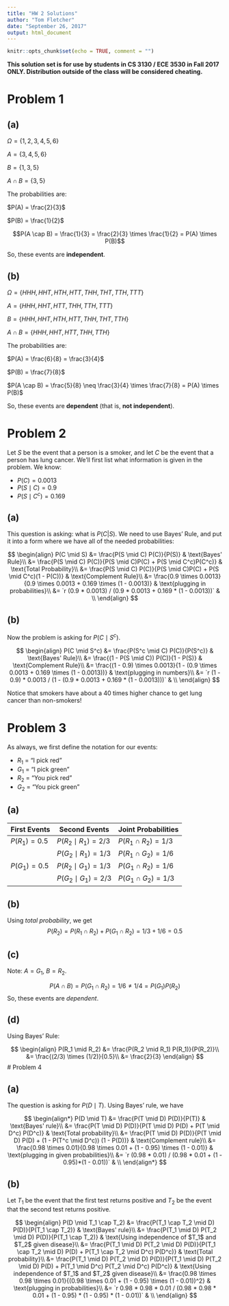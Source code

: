 ```yaml
---
title: "HW 2 Solutions"
author: "Tom Fletcher"
date: "September 26, 2017"
output: html_document
---
```


```r
knitr::opts_chunk$set(echo = TRUE, comment = "")
```

__This solution set is for use by students in CS 3130 / ECE 3530 in Fall 2017 ONLY. Distribution outside of the class will be considered cheating.__

# Problem 1

## (a)

$\Omega = \{1, 2, 3, 4, 5, 6\}$

$A = \{3, 4, 5, 6\}$

$B = \{1, 3, 5\}$

$A \cap B = \{3, 5\}$

The probabilities are:

$P(A) = \frac{2}{3}$

$P(B) = \frac{1}{2}$

$$P(A \cap B) = \frac{1}{3} = \frac{2}{3} \times \frac{1}{2} = P(A) \times P(B)$$

So, these events are __independent__.

## (b)

$\Omega = \{HHH, HHT, HTH, HTT, THH, THT, TTH, TTT\}$

$A = \{HHH, HHT, HTT, THH, TTH, TTT\}$

$B = \{HHH, HHT, HTH, HTT, THH, THT, TTH\}$

$A \cap B = \{HHH, HHT, HTT, THH, TTH\}$

The probabilities are:

$P(A) = \frac{6}{8} = \frac{3}{4}$

$P(B) = \frac{7}{8}$

$P(A \cap B) = \frac{5}{8} \neq \frac{3}{4} \times \frac{7}{8} = P(A) \times P(B)$

So, these events are __dependent__ (that is, __not independent__).

# Problem 2

Let $S$ be the event that a person is a smoker, and let $C$ be the event that a person has lung cancer. We'll first list what information is given in the problem. We know:

* $P(C) = 0.0013$
* $P(S \mid C) = 0.9$
* $P(S \mid C^c) = 0.169$

## (a)
This question is asking: what is $P(C | S)$. We need to use Bayes' Rule, and put it into a form where we have all of the needed probabilities:

$$
\begin{align}
P(C \mid S) &= \frac{P(S \mid C) P(C)}{P(S)} & \text{Bayes' Rule}\\
         &= \frac{P(S \mid C) P(C)}{P(S \mid C)P(C) + P(S \mid C^c)P(C^c)} & \text{Total Probability}\\
         &= \frac{P(S \mid C) P(C)}{P(S \mid C)P(C) + P(S \mid C^c)(1 - P(C))} & \text{Complement Rule}\\
         &= \frac{0.9 \times 0.0013}{0.9 \times 0.0013 + 0.169 \times (1 - 0.0013)} & \text{plugging in probabilities}\\
         &= `r (0.9 * 0.0013) / (0.9 * 0.0013 + 0.169 * (1 - 0.0013))` & \\
\end{align}
$$

## (b)
Now the problem is asking for $P(C \mid S^c)$.

$$
\begin{align}
P(C \mid S^c) &= \frac{P(S^c \mid C) P(C)}{P(S^c)} & \text{Bayes' Rule}\\
              &= \frac{(1 - P(S \mid C)) P(C)}{1 - P(S)} & \text{Complement Rule}\\
              &= \frac{(1 - 0.9) \times 0.0013}{1 - (0.9 \times 0.0013 + 0.169 \times (1 - 0.0013))} & \text{plugging in numbers}\\
              &= `r (1 - 0.9) * 0.0013 / (1 - (0.9 * 0.0013 + 0.169 * (1 - 0.0013)))` & \\
\end{align}
$$

Notice that smokers have about a 40 times higher chance to get lung cancer than non-smokers!

# Problem 3

As always, we first define the notation for our events:

* $R_1$ = "I pick red"
* $G_1$ = "I pick green"
* $R_2$ = "You pick red"
* $G_2$ = "You pick green"

## (a)

 First Events    | Second Events           | Joint Probabilities     |
-----------------|-------------------------|-------------------------|
 $P(R_1) = 0.5$  | $P(R_2 \mid R_1) = 2/3$ | $P(R_1 \cap R_2) = 1/3$ |
 <br>            | $P(G_2 \mid R_1) = 1/3$ | $P(R_1 \cap G_2) = 1/6$ |
 $P(G_1) = 0.5$  | $P(R_2 \mid G_1) = 1/3$ | $P(G_1 \cap R_2) = 1/6$ |
 <br>            | $P(G_2 \mid G_1) = 2/3$ | $P(G_1 \cap G_2) = 1/3$ |

## (b)
Using _total probability_, we get
$$P(R_2) = P(R_1 \cap R_2) + P(G_1 \cap R_2) = 1/3 + 1/6 = 0.5$$

## (c)
Note: $A = G_1$, $B = R_2$.

$$P(A \cap B) = P(G_1 \cap R_2) = 1/6 \neq 1/4 = P(G_1) P(R_2)$$
So, these events are _dependent_.

## (d)

Using Bayes' Rule:

$$
\begin{align}
P(R_1 \mid R_2) &= \frac{P(R_2 \mid R_1) P(R_1)}{P(R_2)}\\
                &= \frac{(2/3) \times (1/2)}{0.5}\\
                &= \frac{2}{3}
\end{align}
$$
# Problem 4

## (a)

The question is asking for $P(D \mid T)$. Using Bayes' rule, we have

$$
\begin{align*}
P(D \mid T) &= \frac{P(T \mid D) P(D)}{P(T)} & \text{Bayes' rule}\\
            &= \frac{P(T \mid D) P(D)}{P(T \mid D) P(D) + P(T \mid D^c) P(D^c)} & \text{Total probability}\\
            &= \frac{P(T \mid D) P(D)}{P(T \mid D) P(D) + (1 - P(T^c \mid D^c)) (1 - P(D))} & \text{Complement rule}\\
            &= \frac{0.98 \times 0.01}{0.98 \times 0.01 + (1 - 0.95) \times (1 - 0.01)} & \text{plugging in given probabilities}\\
            &= `r (0.98 * 0.01) / (0.98 * 0.01 + (1 - 0.95)*(1 - 0.01))` & \\
\end{align*}
$$

## (b)

Let $T_1$ be the event that the first test returns positive and $T_2$ be the event that the second test returns positive.

$$
\begin{align}
P(D \mid T_1 \cap T_2) &= \frac{P(T_1 \cap T_2 \mid D) P(D)}{P(T_1 \cap T_2)} & \text{Bayes' rule}\\
                       &= \frac{P(T_1 \mid D) P(T_2 \mid D) P(D)}{P(T_1 \cap T_2)} & \text{Using independence of $T_1$ and $T_2$ given disease}\\
                       &= \frac{P(T_1 \mid D) P(T_2 \mid D) P(D)}{P(T_1 \cap T_2 \mid D) P(D) + P(T_1 \cap T_2 \mid D^c) P(D^c)} & \text{Total probability}\\
                       &= \frac{P(T_1 \mid D) P(T_2 \mid D) P(D)}{P(T_1 \mid D) P(T_2 \mid D) P(D) + P(T_1 \mid D^c) P(T_2 \mid D^c) P(D^c)} & \text{Using independence of $T_1$ and $T_2$ given disease}\\
                       &= \frac{0.98 \times 0.98 \times 0.01}{(0.98 \times 0.01 + (1 - 0.95) \times (1 - 0.01))^2} & \text{plugging in probabilities}\\
                       &= `r 0.98 * 0.98 * 0.01 / (0.98 * 0.98 * 0.01 + (1 - 0.95) * (1 - 0.95) * (1 - 0.01))` & \\
\end{align}
$$